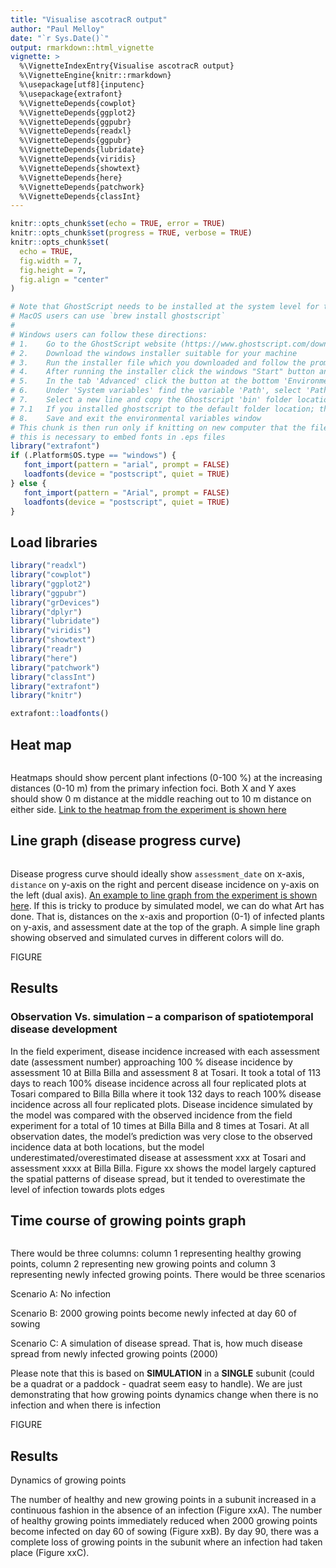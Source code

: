 ```yaml
---
title: "Visualise ascotracR output"
author: "Paul Melloy"
date: "`r Sys.Date()`"
output: rmarkdown::html_vignette
vignette: >
  %\VignetteIndexEntry{Visualise ascotracR output}
  %\VignetteEngine{knitr::rmarkdown}
  %\usepackage[utf8]{inputenc}
  %\usepackage{extrafont}
  %\VignetteDepends{cowplot}
  %\VignetteDepends{ggplot2}
  %\VignetteDepends{ggpubr}
  %\VignetteDepends{readxl}
  %\VignetteDepends{ggpubr}
  %\VignetteDepends{lubridate}
  %\VignetteDepends{viridis}
  %\VignetteDepends{showtext}
  %\VignetteDepends{here}
  %\VignetteDepends{patchwork}
  %\VignetteDepends{classInt}
---
```


```r
knitr::opts_chunk$set(echo = TRUE, error = TRUE)
knitr::opts_chunk$set(progress = TRUE, verbose = TRUE)
knitr::opts_chunk$set(
  echo = TRUE,
  fig.width = 7,
  fig.height = 7,
  fig.align = "center"
)
```

```r
# Note that GhostScript needs to be installed at the system level for the PS files to be generated.
# MacOS users can use `brew install ghostscript`
# 
# Windows users can follow these directions:
# 1.	Go to the GhostScript website (https://www.ghostscript.com/download/gsdnld.html)
# 2.	Download the windows installer suitable for your machine
# 3.	Run the installer file which you downloaded and follow the prompts
# 4.	After running the installer click the windows "Start" button and type "Edit environment variables for your account" and open
# 5.	In the tab 'Advanced' click the button at the bottom 'Environment Variables...'
# 6.	Under 'System variables' find the variable 'Path', select 'Path' and click the 'Edit' button
# 7. 	Select a new line and copy the Ghostscript 'bin' folder location into the field.
# 7.1	If you installed ghostscript to the default folder location; then the folder location will likely be "C:\Program Files\gs\gs9.52\bin", the version number (9.52) may differ.
# 8.	Save and exit the environmental variables window
# This chunk is then run only if knitting on new computer that the files have not been generated on
# this is necessary to embed fonts in .eps files 
library("extrafont")
if (.Platform$OS.type == "windows") {
   font_import(pattern = "arial", prompt = FALSE)
   loadfonts(device = "postscript", quiet = TRUE)
} else {
   font_import(pattern = "Arial", prompt = FALSE)
   loadfonts(device = "postscript", quiet = TRUE)
}
```

## Load libraries 

```r
library("readxl")
library("cowplot")
library("ggplot2")
library("ggpubr")
library("grDevices")
library("dplyr")
library("lubridate")
library("viridis")
library("showtext")
library("readr")
library("here")
library("patchwork")
library("classInt")
library("extrafont")
library("knitr")

extrafont::loadfonts()
```


## Heat map

```r
```

Heatmaps should show percent plant infections (0-100 %) at the increasing distances (0-10 m) from the primary infection foci. Both X and Y axes should show 0 m distance at the middle reaching out to 10 m distance on either side. [Link to the heatmap from the experiment is shown here](https://ihsankhaliq.github.io/spatiotemporaldynamics/articles/Data_visualisation.html)  


## Line graph (disease progress curve)

```r
```

Disease progress curve should ideally show `assessment_date` on x-axis, `distance` on y-axis on the right and percent disease incidence on y-axis on the left (dual axis). [An example to line graph from the experiment is shown here](https://ihsankhaliq.github.io/spatiotemporaldynamics/articles/Data_visualisation.html). If this is tricky to produce by simulated model, we can do what Art has done. That is, distances on the x-axis and proportion (0-1) of infected plants on y-axis, and assessment date at the top of the graph. A simple line graph showing observed and simulated curves in different colors will do.  


FIGURE


## Results

### Observation Vs. simulation – a comparison of spatiotemporal disease development 

In the field experiment, disease incidence increased with each assessment date (assessment number) approaching 100 % disease incidence by assessment 10 at Billa Billa and assessment 8 at Tosari. It took a total of 113 days to reach 100% disease incidence across all four replicated plots at Tosari compared to Billa Billa where it took 132 days to reach 100% disease incidence across all four replicated plots. 
Disease incidence simulated by the model was compared with the observed incidence from the field experiment for a total of 10 times at Billa Billa and 8 times at Tosari. At all observation dates, the model’s prediction was very close to the observed incidence data at both locations, but the model underestimated/overestimated disease at assessment xxx at Tosari and assessment xxxx at Billa Billa. 
Figure xx shows the model largely captured the spatial patterns of disease spread, but it tended to overestimate the level of infection towards plots edges  


## Time course of growing points graph

```r

```

There would be three columns: column 1 representing healthy growing points, column 2 representing new growing points and column 3 representing newly infected growing points. There would be three scenarios

Scenario A: No infection

Scenario B: 2000 growing points become newly infected at day 60 of sowing

Scenario C: A simulation of disease spread. That is, how much disease spread from newly infected growing points (2000) 

Please note that this is based on **SIMULATION** in a **SINGLE** subunit (could be a quadrat or a paddock - quadrat seem easy to handle). We are just demonstrating that how growing points dynamics change when there is no infection and when there is infection


FIGURE


## Results

Dynamics of growing points

The number of healthy and new growing points in a subunit increased in a continuous fashion in the absence of an infection (Figure xxA). The number of healthy growing points immediately reduced when 2000 growing points become infected on day 60 of sowing (Figure xxB). By day 90, there was a complete loss of growing points in the subunit where an infection had taken place (Figure xxC). 




